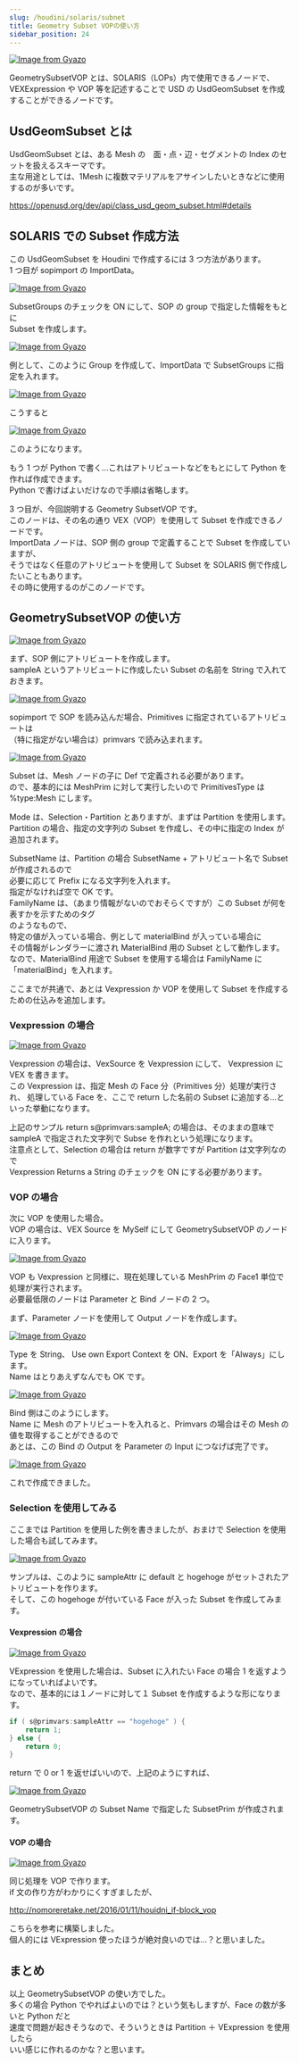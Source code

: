 ```yaml
---
slug: /houdini/solaris/subnet
title: Geometry Subset VOPの使い方
sidebar_position: 24
---
```


[![Image from Gyazo](https://i.gyazo.com/1b7e593efa2b5f303a0682e4ed986b63.png)](https://gyazo.com/1b7e593efa2b5f303a0682e4ed986b63)

GeometrySubsetVOP とは、SOLARIS（LOPs）内で使用できるノードで、  
VEXExpression や VOP 等を記述することで USD の UsdGeomSubset を作成することができるノードです。

## UsdGeomSubset とは

UsdGeomSubset とは、ある Mesh の　面・点・辺・セグメントの Index のセットを扱えるスキーマです。  
主な用途としては、1Mesh に複数マテリアルをアサインしたいときなどに使用するのが多いです。

https://openusd.org/dev/api/class_usd_geom_subset.html#details

## SOLARIS での Subset 作成方法

この UsdGeomSubset を Houdini で作成するには 3 つ方法があります。  
1 つ目が sopimport の ImportData。

[![Image from Gyazo](https://i.gyazo.com/e1fda76640fe995f40cd3a9ce03bfdc9.png)](https://gyazo.com/e1fda76640fe995f40cd3a9ce03bfdc9)

SubsetGroups のチェックを ON にして、SOP の group で指定した情報をもとに  
Subset を作成します。

[![Image from Gyazo](https://i.gyazo.com/792b58c76114d874da2ba3a9f0c23fc7.png)](https://gyazo.com/792b58c76114d874da2ba3a9f0c23fc7)

例として、このように Group を作成して、ImportData で SubsetGroups に指定を入れます。

[![Image from Gyazo](https://i.gyazo.com/8a579bd19eb8be58babb9976eeb57181.png)](https://gyazo.com/8a579bd19eb8be58babb9976eeb57181)

こうすると

[![Image from Gyazo](https://i.gyazo.com/ecabb4bc4284fb946ae95aa980deb30b.png)](https://gyazo.com/ecabb4bc4284fb946ae95aa980deb30b)

このようになります。

もう 1 つが Python で書く...これはアトリビュートなどをもとにして Python を作れば作成できます。  
Python で書けばよいだけなので手順は省略します。

3 つ目が、今回説明する Geometry SubsetVOP です。  
このノードは、その名の通り VEX（VOP）を使用して Subset を作成できるノードです。  
ImportData ノードは、SOP 側の group で定義することで Subset を作成していますが、  
そうではなく任意のアトリビュートを使用して Subset を SOLARIS 側で作成したいこともあります。  
その時に使用するのがこのノードです。

## GeometrySubsetVOP の使い方

[![Image from Gyazo](https://i.gyazo.com/8c4e6e8e1857a64f9e4f0020dfb0492d.png)](https://gyazo.com/8c4e6e8e1857a64f9e4f0020dfb0492d)

まず、SOP 側にアトリビュートを作成します。  
sampleA というアトリビュートに作成したい Subset の名前を String で入れておきます。

[![Image from Gyazo](https://i.gyazo.com/e573f00e62c2e92444f54586f9410185.png)](https://gyazo.com/e573f00e62c2e92444f54586f9410185)

sopimport で SOP を読み込んだ場合、Primitives に指定されているアトリビュートは  
（特に指定がない場合は）primvars で読み込まれます。

[![Image from Gyazo](https://i.gyazo.com/2ac88d853ccb855bf3d7a6cb33bf84c7.png)](https://gyazo.com/2ac88d853ccb855bf3d7a6cb33bf84c7)

Subset は、Mesh ノードの子に Def で定義される必要があります。  
ので、基本的には MeshPrim に対して実行したいので PrimitivesType は %type:Mesh にします。

Mode は、Selection・Partition とありますが、まずは Partition を使用します。  
Partition の場合、指定の文字列の Subset を作成し、その中に指定の Index が追加されます。

SubsetName は、Partition の場合 SubsetName + アトリビュート名で Subset が作成されるので  
必要に応じて Prefix になる文字列を入れます。  
指定がなければ空で OK です。  
FamilyName は、（あまり情報がないのでおそらくですが）この Subset が何を表すかを示すためのタグ  
のようなもので、  
特定の値が入っている場合、例として materialBind が入っている場合に  
その情報がレンダラーに渡され MaterialBind 用の Subset として動作します。  
なので、MaterialBind 用途で Subset を使用する場合は FamilyName に「materialBind」を入れます。

ここまでが共通で、あとは Vexpression か VOP を使用して Subset を作成するための仕込みを追加します。

### Vexpression の場合

[![Image from Gyazo](https://i.gyazo.com/23b5be6983cefffa833a75ad8e5914fe.png)](https://gyazo.com/23b5be6983cefffa833a75ad8e5914fe)

Vexpression の場合は、VexSource を Vexpression にして、 Vexpression に VEX を書きます。  
この Vexpression は、指定 Mesh の Face 分（Primitives 分）処理が実行され、
処理している Face を、ここで return した名前の Subset に追加する...といった挙動になります。

上記のサンプル return s@primvars:sampleA; の場合は、そのままの意味で  
sampleA で指定された文字列で Subse を作れという処理になります。  
注意点として、Selection の場合は return が数字ですが Partition は文字列なので  
Vexpression Returns a String のチェックを ON にする必要があります。

### VOP の場合

次に VOP を使用した場合。  
VOP の場合は、VEX Source を MySelf にして GeometrySubsetVOP のノードに入ります。

[![Image from Gyazo](https://i.gyazo.com/64d5c1a234ebb6ece4b363d2aed0257a.png)](https://gyazo.com/64d5c1a234ebb6ece4b363d2aed0257a)

VOP も Vexpression と同様に、現在処理している MeshPrim の Face1 単位で処理が実行されます。  
必要最低限のノードは Parameter と Bind ノードの 2 つ。

まず、Parameter ノードを使用して Output ノードを作成します。

[![Image from Gyazo](https://i.gyazo.com/76a1b699adc4a1c6c7827eb4aa139ff1.png)](https://gyazo.com/76a1b699adc4a1c6c7827eb4aa139ff1)

Type を String、 Use own Export Context を ON、Export を「Always」にします。  
Name はとりあえずなんでも OK です。

[![Image from Gyazo](https://i.gyazo.com/8bfef01b6fcd55da5f64581271e647bc.png)](https://gyazo.com/8bfef01b6fcd55da5f64581271e647bc)

Bind 側はこのようにします。  
Name に Mesh のアトリビュートを入れると、Primvars の場合はその Mesh の値を取得することができるので  
あとは、この Bind の Output を Parameter の Input につなげば完了です。

[![Image from Gyazo](https://i.gyazo.com/03b707026249da979d021a46f92a69f2.png)](https://gyazo.com/03b707026249da979d021a46f92a69f2)

これで作成できました。

### Selection を使用してみる

ここまでは Partition を使用した例を書きましたが、おまけで Selection を使用した場合も試してみます。

[![Image from Gyazo](https://i.gyazo.com/007ff0a347dbc217d55e89aa3e0b0e78.png)](https://gyazo.com/007ff0a347dbc217d55e89aa3e0b0e78)

サンプルは、このように sampleAttr に default と hogehoge がセットされたアトリビュートを作ります。  
そして、この hogehoge が付いている Face が入った Subset を作成してみます。

#### Vexpression の場合

[![Image from Gyazo](https://i.gyazo.com/8779a638572de190dcea1cf473408729.png)](https://gyazo.com/8779a638572de190dcea1cf473408729)

VExpression を使用した場合は、Subset に入れたい Face の場合 1 を返すようになっていればよいです。  
なので、基本的には１ノードに対して１ Subset を作成するような形になります。

```c
if ( s@primvars:sampleAttr == "hogehoge" ) {
    return 1;
} else {
    return 0;
}
```

return で 0 or 1 を返せばいいので、上記のようにすれば、

[![Image from Gyazo](https://i.gyazo.com/6daedd7718d9b50e15adf866c7fd564e.png)](https://gyazo.com/6daedd7718d9b50e15adf866c7fd564e)

GeometrySubsetVOP の Subset Name で指定した SubsetPrim が作成されます。

#### VOP の場合

[![Image from Gyazo](https://i.gyazo.com/87c01c145858afb8b0f92170ea0ef9f0.png)](https://gyazo.com/87c01c145858afb8b0f92170ea0ef9f0)

同じ処理を VOP で作ります。  
if 文の作り方がわかりにくすぎましたが、

http://nomoreretake.net/2016/01/11/houidni_if-block_vop

こちらを参考に構築しました。  
個人的には VExpression 使ったほうが絶対良いのでは...？と思いました。

## まとめ

以上 GeometrySubsetVOP の使い方でした。  
多くの場合 Python でやればよいのでは？という気もしますが、Face の数が多いと Python だと  
速度で問題が起きそうなので、そういうときは Partition ＋ VExpression を使用したら  
いい感じに作れるのかな？と思います。
